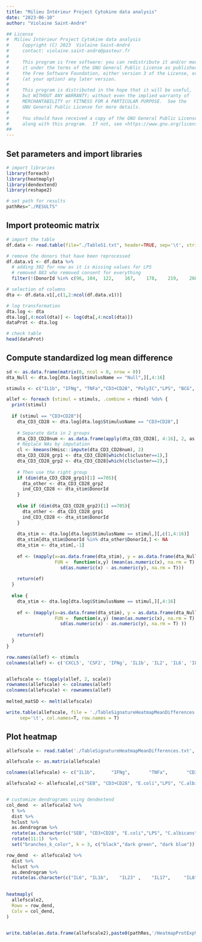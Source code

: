 ```yaml
---
title: "Milieu Intérieur Project Cytokine data analysis"
date: "2023-06-10"
author: "Violaine Saint-André"

## License
#  Milieu Intérieur Project Cytokine data analysis
#     Copyright (C) 2023  Violaine Saint-André
#     contact: violaine.saint-andre@pasteur.fr
# 
#     This program is free software: you can redistribute it and/or modify
#     it under the terms of the GNU General Public License as published by
#     the Free Software Foundation, either version 3 of the License, or
#     (at your option) any later version.
# 
#     This program is distributed in the hope that it will be useful,
#     but WITHOUT ANY WARRANTY; without even the implied warranty of
#     MERCHANTABILITY or FITNESS FOR A PARTICULAR PURPOSE.  See the
#     GNU General Public License for more details.
# 
#     You should have received a copy of the GNU General Public License
#     along with this program.  If not, see <https://www.gnu.org/licenses/>.
##
---
```


## Set parameters and import libraries
```r

# import libraries
library(foreach)
library(heatmaply)
library(dendextend)
library(reshape2)

# set path for results
pathRes="./RESULTS"

```

## Import proteomic matrix
```r

# import the table
df.data <- read.table(file="./TableS1.txt", header=TRUE, sep='\t', stringsAsFactors = FALSE)

# remove the donors that have been reprocessed
df.data.v1 <- df.data %>% 
  # adding 302 for now as it is missing values for LPS 
  # removed 883 who removed consent for everything
  filter(!(DonorId %in% c(96, 104,	122,	167,	178,	219,	268,	279,	303,	308,	534,	701, 302, 883))) 

# selection of columns
dta <- df.data.v1[,c(1,2:ncol(df.data.v1))]

# log transformation
dta.log <- dta
dta.log[,4:ncol(dta)] <- log(dta[,4:ncol(dta)])
dataProt <- dta.log

# check table
head(dataProt)


```


## Compute standardized log mean difference
```r

sd <- as.data.frame(matrix(0, ncol = 0, nrow = 0))
dta_Null <- dta.log[dta.log$StimulusName == "Null",][,4:16]

stimuls <- c("IL1b", "IFNg", "TNFa","CD3+CD28", "PolyIC","LPS", "BCG", "C.albicans", "E.coli","Influenza", "SEB")

allef <- foreach (stimul = stimuls, .combine = rbind) %do% {
  print(stimul)
  
  if (stimul == "CD3+CD28"){
    dta_CD3_CD28 <- dta.log[dta.log$StimulusName == "CD3+CD28",]
    
    # Separate data in 2 groups
    dta_CD3_CD28num <- as.data.frame(apply(dta_CD3_CD28[, 4:16], 2, as.numeric), na.rm = T)
    # Replace NAs by imputation
    cl <- kmeans(Hmisc::impute(dta_CD3_CD28num), 2)
    dta_CD3_CD28_grp1 <- dta_CD3_CD28[which(cl$cluster==1),]
    dta_CD3_CD28_grp2 <- dta_CD3_CD28[which(cl$cluster==2),]
    
    # Then use the right group 
    if (dim(dta_CD3_CD28_grp1)[1] ==705){
      dta_other <- dta_CD3_CD28_grp2
      ind_CD3_CD28 <- dta_stim$DonorId
    }
    
    else if (dim(dta_CD3_CD28_grp2)[1] ==705){
      dta_other <- dta_CD3_CD28_grp1
      ind_CD3_CD28 <- dta_stim$DonorId
    }
    
    dta_stim <- dta.log[dta.log$StimulusName == stimul,][,c(1,4:16)]
    dta_stim[dta_stim$DonorId %in% dta_other$DonorId,] <- NA
    dta_stim <- dta_stim[,-1]
    
    ef <- (mapply(x=as.data.frame(dta_stim), y = as.data.frame(dta_Null),
                  FUN =  function(x,y) (mean(as.numeric(x), na.rm = T) - mean(as.numeric(y), na.rm = T))/
                    sd(as.numeric(x) - as.numeric(y), na.rm = T)))
    
    return(ef)
  }
  
  else {
    dta_stim <- dta.log[dta.log$StimulusName == stimul,][,4:16]
  
    ef <- (mapply(x=as.data.frame(dta_stim), y = as.data.frame(dta_Null),
                  FUN =  function(x,y) (mean(as.numeric(x), na.rm = T) - mean(as.numeric(y), na.rm = T))/
                    sd(as.numeric(x) - as.numeric(y), na.rm = T) ))
    
    return(ef)
  }
}

row.names(allef) <- stimuls
colnames(allef) <- c('CXCL5', 'CSF2', 'IFNg', 'IL1b', 'IL2', 'IL6', 'IL8',  'IL10', 'IL12p70', 'IL13',  'IL17',  'IL23', 'TNFa')


allefscale <- t(apply(allef, 2, scale))
rownames(allefscale) <- colnames(allef)
colnames(allefscale) <- rownames(allef)
  
melted_matSD <- melt(allefscale)

write.table(allefscale, file = './TableSignatureHeatmapMeanDifferences.txt', 
     sep='\t', col.names=T, row.names = T)

```

## Plot heatmap
```r

allefscale <- read.table('./TableSignatureHeatmapMeanDifferences.txt', sep='\t', header=T, row.names = 1)

allefscale <- as.matrix(allefscale)

colnames(allefscale) <- c("IL1b",      "IFNg",       "TNFa",       "CD3+CD28",   "PolyIC"  ,   "LPS"  ,      "BCG"    ,    "C.albicans" ,"E.coli"   ,  "Influenza" , "SEB") 

allefscale2 <- allefscale[,c("SEB", "CD3+CD28", "E.coli","LPS", "C.albicans", "BCG", "PolyIC","Influenza","IFNg","TNFa","IL1b")]


# customize dendrograms using dendextend
col_dend  <- allefscale2 %>% 
  t %>% 
  dist %>% 
  hclust %>% 
  as.dendrogram %>%
  rotate(as.character(c("SEB", "CD3+CD28", "E.coli","LPS", "C.albicans", "BCG", "PolyIC","Influenza","IFNg","TNFa","IL1b"))) %>%
  rotate(11:1)  %>%
  set("branches_k_color", k = 3, c("black","dark green", "dark blue")) 

row_dend  <- allefscale2 %>% 
  dist %>% 
  hclust %>% 
  as.dendrogram %>%
  rotate(as.character(c("IL6", "IL1b",    "IL23" ,    "IL17",     "IL8",   "CXCL5","TNFa",  "IL10",  "IL13",   "CSF2","IL2", "IFNg", "IL12p70" )))

  
heatmaply(
  allefscale2,
  Rowv = row_dend,
  Colv = col_dend, 
)


write.table(as.data.frame(allefscale2),paste0(pathRes,'/HeatmapProtExpValues_', Sys.Date(),'.txt'), quote=F, row.names = F, sep="\t")


```
